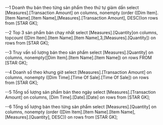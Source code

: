 ﻿--1 Doanh thu bán theo từng sản phẩm theo thứ tự giảm dần
select  [Measures].[Transaction Amount] on columns,
	nonempty (order  ([Dim Item].[Item Name].[Item Name],[Measures].[Transaction Amount], DESC))on rows
from [STAR GK]; 

--2 Top 3 sản phẩm bán chạy nhất
select [Measures].[Quantity]on columns,
	topcount ([Dim Item].[Item Name].[Item Name],3,[Measures].[Quantity]) on rows
from [STAR GK];

--3 Truy vấn số lượng bán theo sản phẩm
select [Measures].[Quantity] on columns,
	nonempty([Dim Item].[Item Name].[Item Name]) on rows
FROM [STAR GK];

--4 Doanh số theo khung giờ
select [Measures].[Transaction Amount] on columns,
	nonempty ([Dim Time].[Time Of Sale].[Time Of Sale]) on rows
from [STAR GK];

--5 Tổng số lượng sản phẩm bán theo ngày 
select  [Measures].[Transaction Amount] on columns,
	[Dim Time].[Date].[Date] on rows
from [STAR GK];

--6 Tổng số lượng bán theo từng sản phẩm
select [Measures].[Quantity] on columns,
	nonempty (order ([Dim Item].[Item Name].[Item Name],[Measures].[Quantity], DESC))  on rows
from [STAR GK];